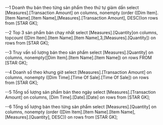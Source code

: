 ﻿--1 Doanh thu bán theo từng sản phẩm theo thứ tự giảm dần
select  [Measures].[Transaction Amount] on columns,
	nonempty (order  ([Dim Item].[Item Name].[Item Name],[Measures].[Transaction Amount], DESC))on rows
from [STAR GK]; 

--2 Top 3 sản phẩm bán chạy nhất
select [Measures].[Quantity]on columns,
	topcount ([Dim Item].[Item Name].[Item Name],3,[Measures].[Quantity]) on rows
from [STAR GK];

--3 Truy vấn số lượng bán theo sản phẩm
select [Measures].[Quantity] on columns,
	nonempty([Dim Item].[Item Name].[Item Name]) on rows
FROM [STAR GK];

--4 Doanh số theo khung giờ
select [Measures].[Transaction Amount] on columns,
	nonempty ([Dim Time].[Time Of Sale].[Time Of Sale]) on rows
from [STAR GK];

--5 Tổng số lượng sản phẩm bán theo ngày 
select  [Measures].[Transaction Amount] on columns,
	[Dim Time].[Date].[Date] on rows
from [STAR GK];

--6 Tổng số lượng bán theo từng sản phẩm
select [Measures].[Quantity] on columns,
	nonempty (order ([Dim Item].[Item Name].[Item Name],[Measures].[Quantity], DESC))  on rows
from [STAR GK];